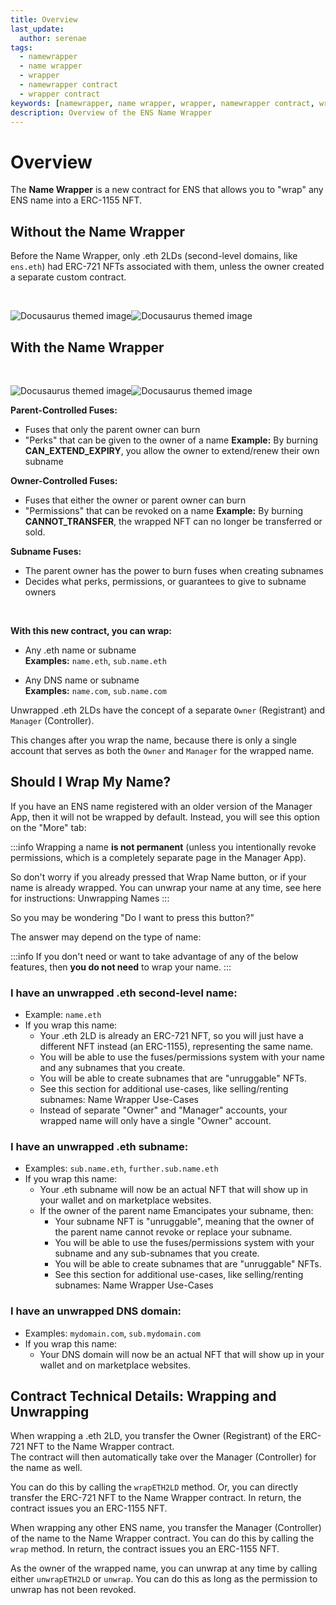 ```yaml
---
title: Overview
last_update:
  author: serenae
tags:
  - namewrapper
  - name wrapper
  - wrapper
  - namewrapper contract
  - wrapper contract
keywords: [namewrapper, name wrapper, wrapper, namewrapper contract, wrapper contract]
description: Overview of the ENS Name Wrapper
---
```


# Overview

The **Name Wrapper** is a new contract for ENS that allows you to "wrap" any ENS name into a ERC-1155 NFT.


## Without the Name Wrapper
Before the Name Wrapper, only .eth 2LDs (second-level domains, like `ens.eth`) had ERC-721 NFTs associated with them, unless the owner created a separate custom contract.

<br/>
<p align={'center'}>
<div class="container" style={{'width':'800px','padding':'0px'}}>

![Docusaurus themed image](/img/namewrapper-overview-subnames-light.jpg#gh-light-mode-only)![Docusaurus themed image](/img/namewrapper-overview-subnames-dark.jpg#gh-dark-mode-only)

</div>
</p>

## With the Name Wrapper

<br/>
<div className="container" style={{'padding':'0px'}}>
<div className="row">
<div className="col">

![Docusaurus themed image](/img/namewrapper-overview-wrapped-light.jpg#gh-light-mode-only)![Docusaurus themed image](/img/namewrapper-overview-wrapped-dark.jpg#gh-dark-mode-only)

</div>
<div className="col">

**Parent-Controlled Fuses:**
 - <Link to="/dev-basics/namewrapper/fuses#parent-controlled-fuses">Fuses</Link> that only the parent owner can burn
 - "Perks" that can be given to the owner of a name
    **Example:** By burning **CAN_EXTEND_EXPIRY**, you allow the owner to extend/renew their own subname

**Owner-Controlled Fuses:**
 - <Link to="/dev-basics/namewrapper/fuses#owner-controlled-fuses">Fuses</Link> that either the owner or parent owner can burn
 - "Permissions" that can be revoked on a name
    **Example:** By burning **CANNOT_TRANSFER**, the wrapped NFT can no longer be transferred or sold.

**Subname Fuses:**
 - The parent owner has the power to burn fuses when creating subnames
 - Decides what perks, permissions, or guarantees to give to subname owners

</div>
</div>
</div>
<br/>

**With this new contract, you can wrap:**
 - Any .eth name or subname  
    **Examples:** `name.eth`, `sub.name.eth`
 
 - Any DNS name or subname  
    **Examples:** `name.com`, `sub.name.com`

Unwrapped .eth 2LDs have the concept of a separate `Owner` (Registrant) and `Manager` (Controller).  

This changes after you wrap the name, because there is only a single account that serves as both the `Owner` and `Manager` for the wrapped name.

## Should I Wrap My Name?

If you have an ENS name registered with an older version of the Manager App, then it will not be wrapped by default. Instead, you will see this option on the "More" tab:

<BrowserWindow url="https://app.ens.domains" bg="#f5f6f7" padding="10px" img="/img/namewrapper-overview-wrap-name-button.jpg"/>

:::info
Wrapping a name **is not permanent** (unless you intentionally <Link to="/howto/namewrapper/change-permissions">revoke permissions</Link>, which is a completely separate page in the Manager App).

So don't worry if you already pressed that Wrap Name button, or if your name is already wrapped. You can unwrap your name at any time, see here for instructions: <Link to="/howto/namewrapper/unwrap-names">Unwrapping Names</Link>
:::

So you may be wondering "Do I want to press this button?"

The answer may depend on the type of name:

:::info
If you don't need or want to take advantage of any of the below features, then **you do not need** to wrap your name.
:::

### I have an unwrapped .eth second-level name:
 - Example: `name.eth`
 - If you wrap this name:
   - Your .eth 2LD is already an ERC-721 NFT, so you will just have a different NFT instead (an ERC-1155), representing the same name.
   - You will be able to use the <Link to="/dev-basics/namewrapper/fuses">fuses/permissions system</Link> with your name and any subnames that you create.
   - You will be able to create subnames that are "unruggable" NFTs.
   - See this section for additional use-cases, like selling/renting subnames: <Link to="/dev-basics/namewrapper/use-cases">Name Wrapper Use-Cases</Link>
   - Instead of separate "Owner" and "Manager" accounts, your wrapped name will only have a single "Owner" account.

### I have an unwrapped .eth subname:
 - Examples: `sub.name.eth`, `further.sub.name.eth`
 - If you wrap this name:
   - Your .eth subname will now be an actual NFT that will show up in your wallet and on marketplace websites.
   - If the owner of the parent name <Link to="/dev-basics/namewrapper/states#emancipated">Emancipates</Link> your subname, then:
     - Your subname NFT is "unruggable", meaning that the owner of the parent name cannot revoke or replace your subname.
     - You will be able to use the <Link to="/dev-basics/namewrapper/fuses">fuses/permissions system</Link> with your subname and any sub-subnames that you create.
     - You will be able to create subnames that are "unruggable" NFTs.
     - See this section for additional use-cases, like selling/renting subnames: <Link to="/dev-basics/namewrapper/use-cases">Name Wrapper Use-Cases</Link>

### I have an unwrapped DNS domain:
 - Examples: `mydomain.com`, `sub.mydomain.com`
 - If you wrap this name:
   - Your DNS domain will now be an actual NFT that will show up in your wallet and on marketplace websites.

## Contract Technical Details: Wrapping and Unwrapping

When wrapping a .eth 2LD, you transfer the Owner (Registrant) of the ERC-721 NFT to the Name Wrapper contract.  
The contract will then automatically take over the Manager (Controller) for the name as well.  

You can do this by calling the <Link to="https://github.com/ensdomains/ens-contracts/tree/master/contracts/wrapper#wrapeth2ld">`wrapETH2LD`</Link> method. Or, you can directly transfer the ERC-721 NFT to the Name Wrapper contract. In return, the contract issues you an ERC-1155 NFT.

When wrapping any other ENS name, you transfer the Manager (Controller) of the name to the Name Wrapper contract. You can do this by calling the <Link to="https://github.com/ensdomains/ens-contracts/tree/master/contracts/wrapper#wrap">`wrap`</Link> method. In return, the contract issues you an ERC-1155 NFT.

As the owner of the wrapped name, you can unwrap at any time by calling either <Link to="https://github.com/ensdomains/ens-contracts/tree/master/contracts/wrapper#unwrapeth2ld">`unwrapETH2LD`</Link> or <Link to="https://github.com/ensdomains/ens-contracts/tree/master/contracts/wrapper#unwrap">`unwrap`</Link>. You can do this as long as the permission to unwrap has not been revoked.
